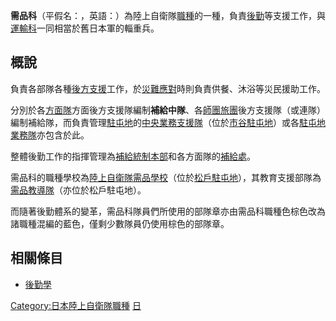 {{unreferenced|time=2010-05-30T13:19:22+00:00}}
'''需品科'''（平假名：''{{lang|ja|じゅひんか}}''，英語：''{{lang|en|Quartermaster }}''）為陸上自衛隊[[職種_(陸上自衛隊)|職種]]的一種，負責[[後勤學|後勤]]等支援工作，與[[運輸科_(陸上自衛隊)|運輸科]]一同相當於舊日本軍的輜重兵。

==概說==
負責各部隊各種[[後勤學|後方支援]]工作，於[[災難應對|災難應對]]時則負責供餐、沐浴等災民援助工作。

分別於各[[方面隊|方面隊]]方面後方支援隊編制'''補給中隊'''、各[[師團|師團]][[旅團|旅團]]後方支援隊（或連隊）編制補給隊，而負責管理[[駐屯地|駐屯地]]的[[中央業務支援隊_(陸上自衛隊)|中央業務支援隊]]（位於[[市谷駐屯地|市谷駐屯地]]）或各[[駐屯地業務隊_(陸上自衛隊)|駐屯地業務隊]]亦包含於此。

整體後勤工作的指揮管理為[[陸上自衛隊補給統制本部|補給統制本部]]和各方面隊的[[補給處_(自衛隊)|補給處]]。

需品科的職種學校為[[陸上自衛隊需品學校|陸上自衛隊需品學校]]（位於[[松戶駐屯地|松戶駐屯地]]），其教育支援部隊為[[教導隊_(陸上自衛隊)|需品教導隊]]（亦位於松戶駐屯地）。

而隨著後勤體系的變革，需品科隊員們所使用的部隊章亦由需品科職種色棕色改為諸職種混編的藍色，僅剩少數隊員仍使用棕色的部隊章。

==相關條目==
* [[後勤學|後勤學]]

{{陸上自衛隊職種}}
[[Category:日本陸上自衛隊職種|Category:日本陸上自衛隊職種]]
[[Category:後勤部隊|日]]